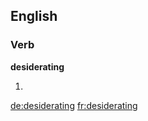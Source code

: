 
==English==

===Verb===
'''desiderating'''

# {{present participle of|[[desiderate]]}}

[[de:desiderating]]
[[fr:desiderating]]